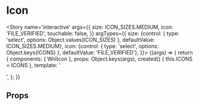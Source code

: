
<Meta title='atoms/Icon' component={WnlIcon} />

# Icon

<Story name='interactive'
    args={{
    size: ICON_SIZES.MEDIUM,
    icon: 'FILE_VERIFIED',
    touchable: false,
    }}
    argTypes={{
        size: {control: { type: 'select', options: Object.values(ICON_SIZES) }, defaultValue: ICON_SIZES.MEDIUM},
        icon: {control: { type: 'select', options: Object.keys(ICONS) }, defaultValue: 'FILE_VERIFIED'},
    }}>
    {(args) => {
        return {
            components: { WnlIcon },
            props: Object.keys(args),
            created() {
                this.ICONS = ICONS
            },
            template: '<div style="display: flex"><wnl-icon :icon="ICONS[icon]" :size="size" :touchable="touchable" /></div>',
        };
    }}
</Story>

## Props

<Props of={WnlIcon} />

